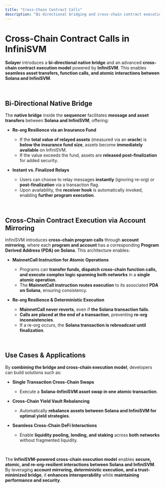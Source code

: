 ```yaml
---
title: "Cross-Chain Contract Calls"
description: "Bi-directional bridging and cross-chain contract execution in InfiniSVM."
---
```


# Cross-Chain Contract Calls in InfiniSVM

**Solayer** introduces a **bi-directional native bridge** and an advanced **cross-chain contract execution model** powered by **InfiniSVM**. This enables **seamless asset transfers, function calls, and atomic interactions between Solana and InfiniSVM**.

<br />

## **Bi-Directional Native Bridge**

The **native bridge** inside the **sequencer** facilitates **message and asset transfers** between **Solana and InfiniSVM**, offering:

- **Re-org Resilience via an Insurance Fund**  
  - If the **total value of relayed assets** (measured via an **oracle**) is **below the insurance fund size**, assets become **immediately available** on InfiniSVM.  
  - If the value exceeds the fund, assets are **released post-finalization** for added security.  

- **Instant vs. Finalized Relays**  
  - Users can choose to relay messages **instantly** (ignoring re-org) or **post-finalization** via a transaction flag.  
  - Upon availability, the **receiver hook** is automatically invoked, enabling **further program execution**.

<br />

## **Cross-Chain Contract Execution via Account Mirroring**

InfiniSVM introduces **cross-chain program calls** through **account mirroring**, where each **program and account** has a corresponding **Program Derived Address (PDA) on Solana**. This architecture enables:

- **MainnetCall Instruction for Atomic Operations**  
  - Programs can **transfer funds, dispatch cross-chain function calls, and execute complex logic spanning both networks** in a **single atomic operation**.  
  - The **MainnetCall instruction routes execution** to its associated **PDA on Solana**, ensuring consistency.

- **Re-org Resilience & Deterministic Execution**  
  - **MainnetCall never reverts**, even if **the Solana transaction fails**.  
  - **Calls are placed at the end of a transaction**, preventing **re-org inconsistencies**.  
  - If a re-org occurs, the **Solana transaction is rebroadcast until finalization**.

<br />

## **Use Cases & Applications**

By **combining the bridge and cross-chain execution model**, developers can build solutions such as:
- **Single Transaction Cross-Chain Swaps**  
  - Execute a **Solana-InfiniSVM asset swap in one atomic transaction**.
  
- **Cross-Chain Yield Vault Rebalancing**  
  - Automatically **rebalance assets between Solana and InfiniSVM for optimal yield strategies**.

- **Seamless Cross-Chain DeFi Interactions**  
  - Enable **liquidity pooling, lending, and staking** across **both networks** without fragmented liquidity.

<br />

The **InfiniSVM-powered cross-chain execution model** enables **secure, atomic, and re-org-resilient interactions between Solana and InfiniSVM**. By leveraging **account mirroring, deterministic execution, and a trust-minimized bridge**, it **enhances interoperability** while **maintaining performance and security**.
